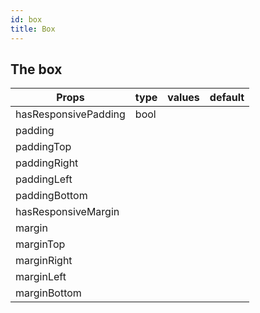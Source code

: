 ```yaml
---
id: box
title: Box
---
```



## The box

<WrapperComponent>
    <Box padding="md"> </Box>
</WrapperComponent>

| Props                | type | values | default |
| -------------------- | ---- | ------ | ------- |
| hasResponsivePadding | bool |        |         |
| padding              |      |        |         |
| paddingTop           |      |        |         |
| paddingRight         |      |        |         |
| paddingLeft          |      |        |         |
| paddingBottom        |      |        |         |
| hasResponsiveMargin  |      |        |         |
| margin               |      |        |         |
| marginTop            |      |        |         |
| marginRight          |      |        |         |
| marginLeft           |      |        |         |
| marginBottom         |      |        |         |
